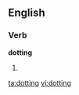 ==English==

===Verb===
'''dotting'''

# {{present participle of|[[dot]]}}

[[ta:dotting]]
[[vi:dotting]]